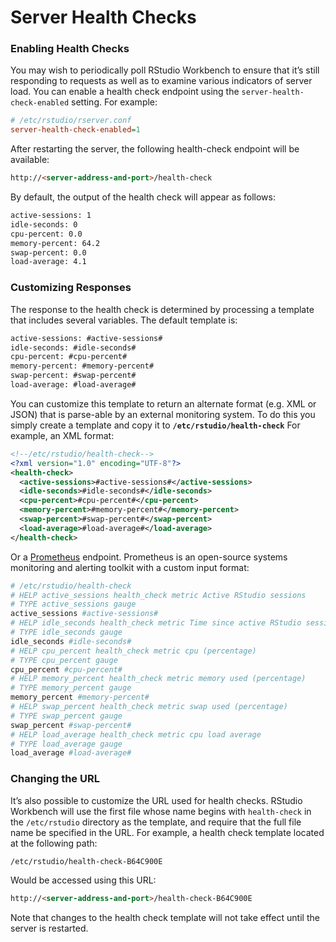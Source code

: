 # Server Health Checks

### Enabling Health Checks

You may wish to periodically poll RStudio Workbench to ensure that it's still responding to requests as well as to examine various indicators of server load. You can enable a health check endpoint using the `server-health-check-enabled` setting. For example:

```ini
# /etc/rstudio/rserver.conf
server-health-check-enabled=1
```

After restarting the server, the following health-check endpoint will be available:

```html
http://<server-address-and-port>/health-check
```

By default, the output of the health check will appear as follows:

```coldfusion
active-sessions: 1
idle-seconds: 0
cpu-percent: 0.0
memory-percent: 64.2
swap-percent: 0.0
load-average: 4.1
```

### Customizing Responses 

The response to the health check is determined by processing a template that includes several variables. The default template is:

```coldfusion
active-sessions: #active-sessions#
idle-seconds: #idle-seconds#
cpu-percent: #cpu-percent#
memory-percent: #memory-percent#
swap-percent: #swap-percent#
load-average: #load-average#
```

You can customize this template to return an alternate format (e.g. XML or JSON) that is parse-able by an external monitoring system. To do this you simply create a template and copy it to **`/etc/rstudio/health-check`** For example, an XML format:

```xml
<!--/etc/rstudio/health-check-->
<?xml version="1.0" encoding="UTF-8"?>
<health-check>
  <active-sessions>#active-sessions#</active-sessions>
  <idle-seconds>#idle-seconds#</idle-seconds>
  <cpu-percent>#cpu-percent#</cpu-percent>
  <memory-percent>#memory-percent#</memory-percent>
  <swap-percent>#swap-percent#</swap-percent>
  <load-average>#load-average#</load-average>
</health-check>
```

Or a [Prometheus](https://prometheus.io/docs/introduction/overview/) endpoint. Prometheus is an open-source systems monitoring and alerting toolkit with a custom input format:

```bash
# /etc/rstudio/health-check
# HELP active_sessions health_check metric Active RStudio sessions
# TYPE active_sessions gauge
active_sessions #active-sessions#
# HELP idle_seconds health_check metric Time since active RStudio sessions
# TYPE idle_seconds gauge
idle_seconds #idle-seconds#
# HELP cpu_percent health_check metric cpu (percentage)
# TYPE cpu_percent gauge
cpu_percent #cpu-percent#
# HELP memory_percent health_check metric memory used (percentage)
# TYPE memory_percent gauge
memory_percent #memory-percent#
# HELP swap_percent health_check metric swap used (percentage)
# TYPE swap_percent gauge
swap_percent #swap-percent#
# HELP load_average health_check metric cpu load average
# TYPE load_average gauge
load_average #load-average#
```

### Changing the URL

It's also possible to customize the URL used for health checks. RStudio Workbench will use the first file whose name begins with `health-check` in the `/etc/rstudio` directory as the template, and require that the full file name be specified in the URL. For example, a health check template located at the following path:

```bash
/etc/rstudio/health-check-B64C900E
```

Would be accessed using this URL:

```html
http://<server-address-and-port>/health-check-B64C900E
```

Note that changes to the health check template will not take effect until the server is restarted.

